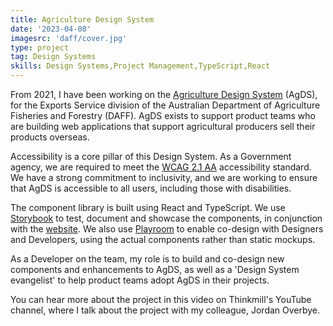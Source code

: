 ```yaml
---
title: Agriculture Design System
date: '2023-04-08'
imagesrc: 'daff/cover.jpg'
type: project
tag: Design Systems
skills: Design Systems,Project Management,TypeScript,React
---
```


From 2021, I have been working on the [Agriculture Design System](https://design-system.agriculture.gov.au/) (AgDS), for the Exports Service division of the Australian Department of Agriculture Fisheries and Forestry (DAFF). AgDS exists to support product teams who are building web applications that support agricultural producers sell their products overseas.

Accessibility is a core pillar of this Design System. As a Government agency, we are required to meet the [WCAG 2.1 AA](https://www.w3.org/TR/WCAG21/) accessibility standard. We have a strong commitment to inclusivity, and we are working to ensure that AgDS is accessible to all users, including those with disabilities.

The component library is built using React and TypeScript. We use [Storybook](https://design-system.agriculture.gov.au/storybook/index.html) to test, document and showcase the components, in conjunction with the [website](https://design-system.agriculture.gov.au/). We also use [Playroom](https://design-system.agriculture.gov.au/playroom/index.html) to enable co-design with Designers and Developers, using the actual components rather than static mockups.

As a Developer on the team, my role is to build and co-design new components and enhancements to AgDS, as well as a 'Design System evangelist' to help product teams adopt AgDS in their projects.

You can hear more about the project in this video on Thinkmill's YouTube channel, where I talk about the project with my colleague, Jordan Overbye.

<YouTubeVideo videoId="cMXbgdQbGn0" />
